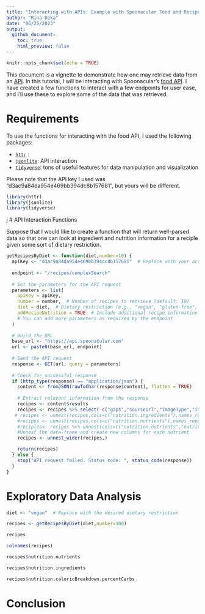 ```yaml
---
title: "Interacting with APIs: Example with Spoonacular Food and Recipe API"
author: "Rina Deka"
date: "06/25/2023"
output: 
  github_document:
    toc: true
    html_preview: false
---
```


```r
knitr::opts_chunk$set(echo = TRUE)
```


This document is a vignette to demonstrate how one may retrieve data from an [API](https://www.redhat.com/en/topics/api/what-are-application-programming-interfaces). In this tutorial, I will be interacting with Spoonacular's [food API](https://spoonacular.com/food-api/docs). I have created a few functions to interact with a few endpoints for user ease, and I'll use these to explore some of the data that was retrieved. 


# Requirements 

To use the functions for interacting with the food API, I used the following packages:

- [`httr`](https://cran.r-project.org/web/packages/httr/index.html) : 
- [`jsonlite`](https://cran.r-project.org/web/packages/jsonlite/): API interaction
- [`tidyverse`](https://www.tidyverse.org/): tons of useful features for data manipulation and visualization

Please note that the API key I used was "d3ac9a84da954e469bb394dc8b157681", but yours will be different.


```r
library(httr)
library(jsonlite)
library(tidyverse)
```

j
# API Interaction Functions

Suppose that I would like to create a function that will return well-parsed data so that one can look at ingredient and nutrition information for a reciple given some sort of dietary restriction. 

```r
getRecipesByDiet <- function(diet,number=10) {
  apiKey <- "d3ac9a84da954e469bb394dc8b157681"  # Replace with your actual API key
  
  endpoint <- "/recipes/complexSearch"
  
  # Set the parameters for the API request
  parameters <- list(
    apiKey = apiKey,
    number = number,  # Number of recipes to retrieve (default: 10)
    diet = diet,  # Dietary restriction (e.g., "vegan", "gluten-free", "keto")
    addRecipeNutrition = TRUE  # Include additional recipe information
    # You can add more parameters as required by the endpoint
  )
  
  # Build the URL
  base_url <- "https://api.spoonacular.com"
  url <- paste0(base_url, endpoint)
  
  # Send the API request
  response <- GET(url, query = parameters)
  
  # Check for successful response
  if (http_type(response) == "application/json") {
    content <- fromJSON(rawToChar(response$content), flatten = TRUE)
    
    # Extract relevant information from the response
    recipes <- content$results
    recipes <- recipes %>% select(-c("gaps","sourceUrl","imageType","image","analyzedInstructions","license","spoonacularSourceUrl","creditsText","author"))
   # recipes <- unnest(recipes,cols=c("nutrition.ingredients"),names_repair = "unique")
    #recipes <- unnest(recipes,cols=c("nutrition.nutrients"),names_repair = "unique")
    #reciples<- recipes %>% unnest(cols=c("nutrition.nutrients","nutrition.properties","nutrition.flavonoids","nutrition.ingredients"),names_repair="unique")
    #Unnest the data-frame and create new columns for each nutrient
    recipes <- unnest_wider(recipes,)

    return(recipes)
  } else {
    stop("API request failed. Status code: ", status_code(response))
  }
}
```



# Exploratory Data Analysis 


```r
diet <- "vegan"  # Replace with the desired dietary restriction

recipes <- getRecipesByDiet(diet,number=100)

recipes
```


```r
colnames(recipes)
```

```r
recipes$nutrition.nutrients
```


```r
recipes$nutrition.ingredients
```

```r
recipes$nutrition.caloricBreakdown.percentCarbs
```


# Conclusion 





